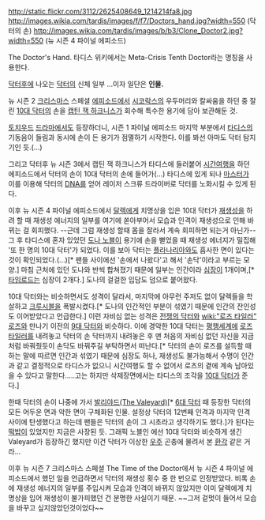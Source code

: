 http://static.flickr.com/3112/2625408649_1214214fa8.jpg
http://images.wikia.com/tardis/images/f/f7/Doctors_hand.jpg?width=550
(닥터의 손)
http://images.wikia.com/tardis/images/b/b3/Clone_Doctor2.jpg?width=550
(뉴 시즌 4 파이널 에피소드)

The Doctor's Hand. 타디스 위키에서는 Meta-Crisis Tenth Doctor라는 명칭을 사용한다.

[[닥터후]]에 나오는 [[닥터(닥터후)|닥터]]의 신체 일부 ...이자 일단은 '''인물.'''

뉴 시즌 2 [[성탄절|크리스마스]] 스페셜 [[에피소드]]에서 [[시코락스]]의 우두머리와 칼싸움을 하던 중 잘린 [[10대 닥터]]의 손을 [[캡틴 잭 하크니스]]가 회수해 특수한 용기에 담아 보관해둔 것.

[[토치우드]] [[드라마]]에서도 등장하더니, 시즌 1 파이널 에피소드 마지막 부분에서 [[타디스]]의 기동음이 들림과 동시에 손이 든 용기가 점멸하기 시작한다. 이를 봐선 아마도 닥터 탐지기인 듯.(…) 

그리고 닥터후 뉴 시즌 3에서 캡틴 잭 하크니스가 타디스에 들러붙어 [[시간여행]]을 하던 에피소드에서 닥터의 손이 10대 닥터의 손에 들어가(...) 타디스에 있게 되나 [[마스터(닥터후)|마스터]]가 이를 이용해 닥터의 [[DNA]]를 얻어 레이저 스크류 드라이버로 닥터를 노화시킬 수 있게 된다.

이후 뉴 시즌 4 파이널 에피소드에서 [[달렉]]에게 치명상을 입은 10대 닥터가 [[재생성]]을 하려 할 때 재생성 에너지의 일부를 여기에 쏟아부어서 모습과 인격이 재생성으로 인해 바뀌는 걸 회피했다. --근데 그럼 재생성 할때 몸을 잘라서 계속 회피하면 되는거 아닌가-- 그 후 타디스에 혼자 있었던 [[도나 노블]]이 용기에 손을 뻗었을 때 재생성 에너지가 밀집해 '또 한 명의 10대 닥터'가 되었다. 이를 보아 닥터는 [[플라나리아]]와도 흡사한 면이 있다는 것이 확인되었다.(…)[* 팬들 사이에선 '손에서 나왔다'고 해서 '손닥'이라고 부르는 모양.] 마침 근처에 있던 도나와 반씩 합쳐졌기 때문에 일부는 인간이라 [[심장]]이 1개이며,[* [[타임로드]]는 심장이 2개다.] 도나의 걸걸한 입담도 덤으로 붙어왔다.

10대 닥터와는 비슷하면서도 성격이 달라서, 마지막에 아무런 주저도 없이 달렉들을 학살하고 [[크루시블#s-1|크루시블]]을 폭발시켰다.[* 도나의 인간적인 부분이 섞였기 때문에 인간의 잔인성도 이어받았다고 언급한다.] 이런 자비심 없는 성격은 [[전쟁의 닥터]]와 [[wiki:"로즈 타일러" 로즈]]와 만나기 이전의 [[9대 닥터]]와 비슷하다. 이에 경악한 10대 닥터는 [[평행우주|평행세계]]에 [[로즈 타일러]]를 내려놓고 닥터의 손 닥터까지 내려놓은 후 맨 처음의 자비심 없던 자신을 지금처럼 바꿔줬듯이 손닥도 바꿔주길 부탁하면서 떠난다.[* 닥터의 손이 로즈를 설득할 때 하는 말에 따르면 인간과 섞였기 때문에 심장도 하나, 재생성도 불가능해서 수명이 인간과 같고 결정적으로 타디스가 없으니 시간여행도 할 수 없어서 로즈의 곁에 계속 남아있을 수 있다고 말한다.....고는 하지만 삭제장면에서는 타디스의 조각을 [[10대 닥터]]가 준다.]

한때 닥터의 손이 나중에 가서 [[발리야드|발리야드(The Valeyard)]][* [[6대 닥터]] 때 등장한 닥터의 모든 어두운 면과 악한 면이 구체화된 인물. 설정상 닥터의 12번째 인격과 마지막 인격 사이에 탄생했다고 하는데 팬들은 닥터의 손이 그 시초라고 생각하기도 했다.]가 된다는 [[떡밥]]이 있었지만 지금은 사장된 듯. 그래픽 노블인 <The Forgotten>에선 10대 닥터와 비슷하게 생긴 Valeyard가 등장하긴 했지만 이건 닥터가 이상한 [[우주]] 곤충에 물려서 본 [[환각]] 같은 거라...

이후 뉴 시즌 7 크리스마스 스페셜 The Time of the Doctor에서 뉴 시즌 4 파이널 에피소드에서 했던 일을 언급하면서 닥터의 재생성 횟수 중 한 번으로 인정받았다. 비록 손에 재생성 에너지의 일부를 주입시켜 모습과 인격이 바뀌지 않았지만 이미 달렉에게 치명상을 입어 재생성이 불가피했던 건 분명한 사실이기 때문. ~~그저 겉멋이 들어서 모습을 바꾸고 싶지않았던것이었다~~
